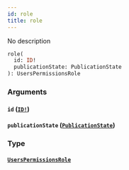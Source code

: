 ```yaml
---
id: role
title: role
---
```


No description

```graphql
role(
  id: ID!
  publicationState: PublicationState
): UsersPermissionsRole

```

### Arguments

#### `id` ([`ID!`](/v1/scalars/id))

#### `publicationState` ([`PublicationState`](/v1/enums/publication-state))

### Type

#### [`UsersPermissionsRole`](/v1/objects/users-permissions-role)
